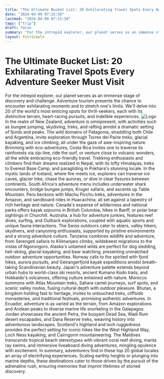 ```yaml
---
title: "The Ultimate Bucket List: 20 Exhilarating Travel Spots Every Adventure Seeker Must Visit"
date: "2024-04-09 07:15:58"
lastmod: "2024-04-09 07:15:58"
tags: ["trip"]
draft: false
summary: "For the intrepid explorer, our planet serves as an immense stage of discovery and challenge. Adventure tourism presents the chance to encounter exhilarating moments and to stretch one's limits. We'll delve into 20 of the world's most enticing spots for thrill-seekers, each with its distinctive terrain, heart-racing pursuits, and indelible experiences."
layout: PostSimple
---
```

# The Ultimate Bucket List: 20 Exhilarating Travel Spots Every Adventure Seeker Must Visit
For the intrepid explorer, our planet serves as an immense stage of discovery and challenge. Adventure tourism presents the chance to encounter exhilarating moments and to stretch one's limits. We'll delve into 20 of the world's most enticing spots for thrill-seekers, each with its distinctive terrain, heart-racing pursuits, and indelible experiences.
<img alt="Logo" src="https://cdn.seniorsselection.com/src_image/3478c5c2540ef089b7730dcb38d96afd.webp"/>
In the realm of New Zealand, adventure is omnipresent, with activities such as bungee jumping, skydiving, treks, and rafting amidst a dramatic setting of fjords and peaks.
The wild domains of Patagonia, straddling both Chile and Argentina, invite exploration through Torres del Paine treks, glacial kayaking, and ice climbing, all under the gaze of awe-inspiring nature.
Brimming with eco-adventures, Costa Rica invites one to traverse its rainforests via zip-line, ride the surf, or venture close to volcanic wonders, all the while embracing eco-friendly travel.
Trekking enthusiasts and climbers find their dreams realized in Nepal, with its lofty Himalayas, treks to Everest Base Camp, and paragliding in Pokhara's stunning locale.
In the mystic lands of Iceland, where fire meets ice, explorers can traverse ice caves, glacier hike, chase the auroras, or dive in clear fissures between continents.
South Africa's adventure menu includes underwater shark encounters, bridge bungee jumps, Kruger safaris, and ascents up Table Mountain.
Peru beckons with Machu Picchu treks, adventures in the Amazon, and sandboard rides in Huacachina, all set against a tapestry of rich heritage and nature.
Canada's expanse of wilderness and national parks offers kayak sojourns in British Columbia, hikes in Banff, or polar bear sightings in Churchill.
Australia, a hub for adventure junkies, features reef dives, surfing, and Outback explorations, coupled with aquatic sports and unique fauna interactions.
The Swiss outdoors cater to skiers, valley hikers, skydivers, and canyoning enthusiasts, supported by pristine environments and a strong adventure culture.
Tanzania combines wildlife and adventure, from Serengeti safaris to Kilimanjaro climbs, wildebeest migrations to the vistas of Ngorongoro.
Alaska's untamed wilds are perfect for dog sledding, heli-skiing, glacial kayaking, and bear watching, presenting unmatched outdoor adventure opportunities.
Norway calls to the spirited with fjord hikes, aurora pursuits, and Geirangerfjord kayak expeditions amidst breath-taking Scandinavian beauty.
Japan's adventure palette extends beyond urban hubs to world-class ski resorts, ancient Kumano Kodo trails, and Hokkaido's volcanoes, offering culture entwined with nature.
Morocco summons with Atlas Mountain treks, Sahara camel journeys, surf spots, and scenic valley routes, fusing cultural depth with outdoor pleasure.
Bhutan, a kingdom holding fast to heritage, invites to untouched treks, cliffside monasteries, and traditional festivals, promising authentic adventures.
In Ecuador, adventure is as varied as the terrain, from Amazon explorations and Andean peaks to diverse marine life snorkeling in the Galapagos.
Jordan showcases the ancient Petra, the buoyant Dead Sea, Wadi Rum desert escapades, and Dana Reserve treks, weaving history into adventurous landscapes.
Scotland's highland and loch ruggedness provides the perfect setting for iconic hikes like the West Highland Way, Loch Ness kayaking, and Cairngorm mountaineering.
The Maldives transcends tropical beach stereotypes with vibrant coral reef diving, manta ray swims, and immersive liveaboard diving adventures, mingling opulence with excitement.
In summary, adventurers find in these top 20 global locales an array of electrifying experiences. Scaling earthly heights or plunging into marine depths, these destinations cater to those driven by the pursuit of the adrenaline rush, ensuring memories that imprint lifetimes of storied discovery.
        